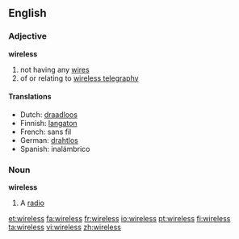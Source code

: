 ==English==
===Adjective===
'''wireless'''
#not having any [[wire]]s
#of or relating to [[wireless telegraphy]]

====Translations====
*Dutch: [[draadloos]]
*Finnish: [[langaton]]
*French: sans fil
*German: [[drahtlos]]
*Spanish: inalámbrico

===Noun===
{{wikipedia}}
'''wireless'''
# {{dated}} A [[radio]]

[[et:wireless]]
[[fa:wireless]]
[[fr:wireless]]
[[io:wireless]]
[[pt:wireless]]
[[fi:wireless]]
[[ta:wireless]]
[[vi:wireless]]
[[zh:wireless]]